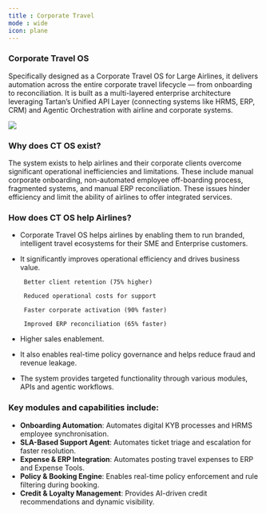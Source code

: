 ```yaml
---
title : Corporate Travel
mode : wide
icon: plane
---
```


### Corporate Travel OS
Specifically designed as a Corporate Travel OS for Large Airlines, it delivers automation across the entire corporate travel lifecycle — from onboarding to reconciliation. It is built as a multi-layered enterprise architecture leveraging Tartan’s Unified API Layer (connecting systems like HRMS, ERP, CRM) and Agentic Orchestration with airline and corporate systems.

 <Frame> <img src="/images/corporate-travel.png"/> </Frame>

### Why does CT OS exist?
The system exists to help airlines and their corporate clients overcome significant operational inefficiencies and limitations. These include manual corporate onboarding, non-automated employee off-boarding process, fragmented systems, and manual ERP reconciliation. These issues hinder efficiency and limit the ability of airlines to offer integrated services.  

### How does CT OS help Airlines?
- Corporate Travel OS helps airlines by enabling them to run branded, intelligent travel ecosystems for their SME and Enterprise customers.
- It significantly improves operational efficiency and drives business value.  

       Better client retention (75% higher)  

       Reduced operational costs for support  

       Faster corporate activation (90% faster)  

       Improved ERP reconciliation (65% faster)  

- Higher sales enablement.
- It also enables real-time policy governance and helps reduce fraud and revenue leakage.
- The system provides targeted functionality through various modules, APIs and agentic workflows.  

### Key modules and capabilities include:  

- **Onboarding Automation**: Automates digital KYB processes and HRMS employee synchronisation.
- **SLA-Based Support Agent**: Automates ticket triage and escalation for faster resolution.
- **Expense & ERP Integration**: Automates posting travel expenses to ERP and Expense Tools.
- **Policy & Booking Engine**: Enables real-time policy enforcement and rule filtering during booking.
- **Credit & Loyalty Management**: Provides AI-driven credit recommendations and dynamic visibility.
